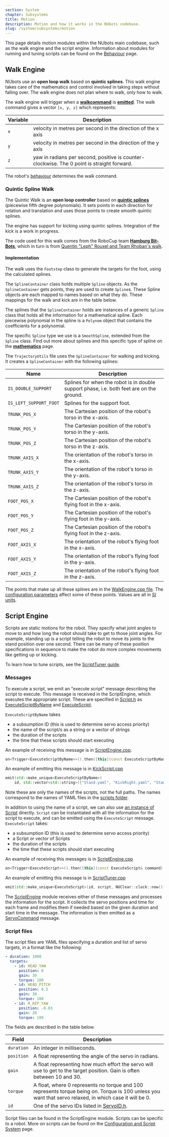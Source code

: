 ```yaml
---
section: System
chapter: Subsystems
title: Motion
description: Motion and how it works in the NUbots codebase.
slug: /system/subsystems/motion
---
```


This page details motion modules within the NUbots main codebase, such as the walk engine and the script engine. Information about modules for running and tuning scripts can be found on the [Behaviour](/system/subsystems/behaviour#script-runner) page.

## Walk Engine

NUbots use an **open loop walk** based on **quintic splines**. This walk engine takes care of the mathematics and control involved in taking steps without falling over. The walk engine does not plan where to walk, only how to walk.

The walk engine will trigger when a [**walkcommand**](https://github.com/NUbots/NUbots/blob/main/shared/message/motion/WalkCommand.proto) is [**emitted**](/system/foundations/nuclear#emit-statements). The walk command gives a vector `[x, y, z]` which represents:

| Variable | Description                                                                                |
| -------- | ------------------------------------------------------------------------------------------ |
| `x`      | velocity in metres per second in the direction of the x axis                               |
| `y`      | velocity in metres per second in the direction of the y axis                               |
| `z`      | yaw in radians per second, positive is counter-clockwise. The 0 point is straight forward. |

The robot's [behaviour](/system/subsystems/behaviour) determines the walk command.

### Quintic Spline Walk

The Quintic Walk is an **open loop controller** based on [**quintic splines**](/system/foundations/mathematics#splines) (piecewise fifth degree polynomials). It sets points in each direction for rotation and translation and uses those points to create smooth quintic splines.

The engine has support for kicking using quintic splines. Integration of the kick is a work in progress.

The code used for this walk comes from the RoboCup team [**Hamburg Bit-Bots**](https://github.com/bit-bots/bitbots_motion/), which in turn is from [Quentin "Leph" Rouxel and Team Rhoban's walk](https://github.com/Rhoban/model/).

#### Implementation

The walk uses the `Footstep` class to generate the targets for the foot, using the calculated splines.

The `SplineContainer` class holds multiple `Spline` objects. As the `SplineContainer` gets points, they are used to create `Spline`s. These Spline objects are each mapped to names based on what they do. These mappings for the walk and kick are in the table below.

The splines that the `SplineContainer` holds are instances of a generic `Spline` class that holds all the information for a mathematical spline. Each piecewise polynomial in the spline is a `Polynom` object that contains the coefficients for a polynomial.

The specific `Spline` type we use is a `SmoothSpline`, extended from the `Spline` class. Find out more about splines and this specific type of spline on the [**mathematics**](/system/foundations/mathematics#splines) page.

The `TrajectoryUtils` file uses the `SplineContainer` for walking and kicking. It creates a `SplineContainer` with the following splines:

| Name                   | Description                                                                              |
| ---------------------- | ---------------------------------------------------------------------------------------- |
| `IS_DOUBLE_SUPPORT`    | Splines for when the robot is in double support phase, i.e. both feet are on the ground. |
| `IS_LEFT_SUPPORT_FOOT` | Splines for the support foot.                                                            |
| `TRUNK_POS_X`          | The Cartesian position of the robot's torso in the x-axis.                               |
| `TRUNK_POS_Y`          | The Cartesian position of the robot's torso in the y-axis.                               |
| `TRUNK_POS_Z`          | The Cartesian position of the robot's torso in the z-axis.                               |
| `TRUNK_AXIS_X`         | The orientation of the robot's torso in the x-axis.                                      |
| `TRUNK_AXIS_Y`         | The orientation of the robot's torso in the y-axis.                                      |
| `TRUNK_AXIS_Z`         | The orientation of the robot's torso in the z-axis.                                      |
| `FOOT_POS_X`           | The Cartesian position of the robot's flying foot in the x-axis.                         |
| `FOOT_POS_Y`           | The Cartesian position of the robot's flying foot in the y-axis.                         |
| `FOOT_POS_Z`           | The Cartesian position of the robot's flying foot in the z-axis.                         |
| `FOOT_AXIS_X`          | The orientation of the robot's flying foot in the x-axis.                                |
| `FOOT_AXIS_Y`          | The orientation of the robot's flying foot in the y-axis.                                |
| `FOOT_AXIS_Z`          | The orientation of the robot's flying foot in the z-axis.                                |

The points that make up all these splines are in the [WalkEngine.cpp file](https://github.com/NUbots/NUbots/blob/889d5ec2e91b2dc0ab7be59429e3c21b786b7b65/module/motion/QuinticWalk/src/WalkEngine.cpp#L271). The [configuration parameters](https://github.com/NUbots/NUbots/blob/main/module/motion/QuinticWalk/data/config/QuinticWalk.yaml) affect some of these points. Values are all in [SI units](https://en.wikipedia.org/wiki/International_System_of_Units).

## Script Engine

Scripts are static motions for the robot. They specify what joint angles to move to and how long the robot should take to get to those joint angles. For example, standing up is a script telling the robot to move its joints to the stand position over one second. There can be many of these position specifications in sequence to make the robot do more complex movements like getting up or kicking.

To learn how to tune scripts, see the [ScriptTuner guide](/guides/main/tuning-and-running-scripts#script-tuner).

### Messages

To execute a script, we emit an "execute script" message describing the script to execute. This message is received in the ScriptEngine, which executes the appropriate script. These are specified in [Script.h](https://github.com/NUbots/NUbots/blob/96357855b059cd499021552b3e25a4b158828dc5/shared/extension/Script.h) as [ExecuteScriptByName](https://github.com/NUbots/NUbots/blob/96357855b059cd499021552b3e25a4b158828dc5/shared/extension/Script.h#L224) and [ExecuteScript](https://github.com/NUbots/NUbots/blob/96357855b059cd499021552b3e25a4b158828dc5/shared/extension/Script.h#L261).

`ExecuteScriptByName` takes

- a subsumption ID (this is used to determine servo access priority)
- the name of the script/s as a string or a vector of strings
- the duration of the scripts
- the time that these scripts should start executing

An example of receiving this message is in [ScriptEngine.cpp](https://github.com/NUbots/NUbots/blob/96357855b059cd499021552b3e25a4b158828dc5/module/motion/ScriptEngine/src/ScriptEngine.cpp#L51).

```cpp
on<Trigger<ExecuteScriptByName>>().then([this](const ExecuteScriptByName& command) {...}
```

An example of emitting this message is in [KickScript.cpp](https://github.com/NUbots/NUbots/blob/96357855b059cd499021552b3e25a4b158828dc5/module/behaviour/skills/KickScript/src/KickScript.cpp#L102)

```cpp
emit(std::make_unique<ExecuteScriptByName>(
    id, std::vector<std::string>({"Stand.yaml", "KickRight.yaml", "Stand.yaml"})));
```

Note these are only the names of the scripts, not the full paths. The names correspond to the names of YAML files in the [scripts folder](https://github.com/NUbots/NUbots/tree/16b4b20faf69c2c12b52e9ffd28c546a612dc033/module/motion/ScriptEngine/data/scripts).

In addition to using the name of a script, we can also use [an instance of Script](https://github.com/NUbots/NUbots/blob/96357855b059cd499021552b3e25a4b158828dc5/shared/extension/Script.h#L43) directly. `Script` can be instantiated with all the information for the script to execute, and can be emitted using the `ExecuteScript` message. `ExecuteScript` takes:

- a subsumption ID (this is used to determine servo access priority)
- a Script or vector of Scripts
- the duration of the scripts
- the time that these scripts should start executing

An example of receiving this messages is in [ScriptEngine.cpp](https://github.com/NUbots/NUbots/blob/96357855b059cd499021552b3e25a4b158828dc5/module/motion/ScriptEngine/src/ScriptEngine.cpp#L71)

```cpp
on<Trigger<ExecuteScript>>().then([this](const ExecuteScript& command) {...}
```

An example of emitting this message is in [ScriptTuner.cpp](https://github.com/NUbots/NUbots/blob/96357855b059cd499021552b3e25a4b158828dc5/module/behaviour/tools/ScriptTuner/src/ScriptTuner.cpp#L590)

```cpp
emit(std::make_unique<ExecuteScript>(id, script, NUClear::clock::now()));
```

The [ScriptEngine](https://github.com/NUbots/NUbots/tree/96357855b059cd499021552b3e25a4b158828dc5/module/motion/ScriptEngine) module receives either of these messages and processes the information for the script. It collects the servo positions and time for each frame and modifies them if needed based on the given duration and start time in the message. The information is then emitted as a [ServoCommand](https://github.com/NUbots/NUbots/blob/cbb5d3ebc2a7c56944ec9afe3f70faf7e2900217/shared/message/behaviour/ServoCommand.proto) message.

### Script files

The script files are YAML files specifying a duration and list of servo targets, in a format like the following:

```yaml
- duration: 1000
  targets:
    - id: HEAD_YAW
      position: 0
      gain: 30
      torque: 100
    - id: HEAD_PITCH
      position: 0.5
      gain: 30
      torque: 100
    - id: R_HIP_YAW
      position: -0.03
      gain: 20
      torque: 100
```

The fields are described in the table below.

| Field      | Description                                                                                                                                                    |
| ---------- | -------------------------------------------------------------------------------------------------------------------------------------------------------------- |
| `duration` | An integer in milliseconds.                                                                                                                                    |
| `position` | A float representing the angle of the servo in radians.                                                                                                        |
| `gain`     | A float representing how much effort the servo will use to get to the target position. Gain is often between 10 and 30.                                        |
| `torque`   | A float, where 0 represents no torque and 100 represents torque being on. Torque is 100 unless you want that servo relaxed, in which case it will be 0.        |
| `id`       | One of the servo IDs listed in [ServoID.h](https://github.com/NUbots/NUbots/blob/467f458c687419056e2487fe468c7f22d19a6965/shared/utility/input/ServoID.h#L30). |

Script files can be found in the ScriptEngine module. Scripts can be specific to a robot. More on scripts can be found on the [Configuration and Script System](/system/foundations/config-script) page.

